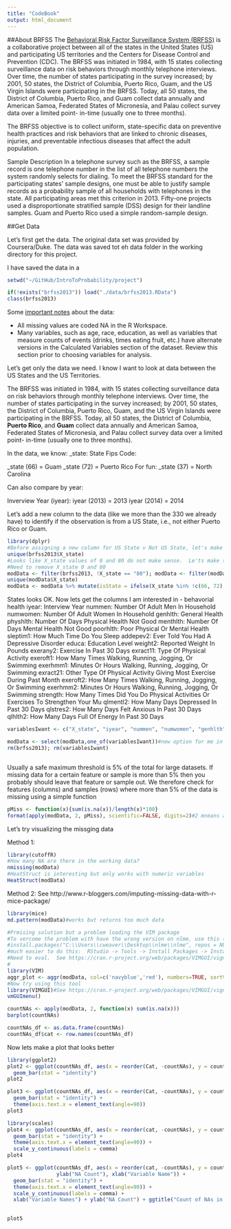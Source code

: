 ```yaml
---
title: "CodeBook"
output: html_document
---
```


##About BRFSS 
The [Behavioral Risk Factor Surveillance System (BRFSS)](http://www.cdc.gov/brfss/annual_data/2013/pdf/Overview_2013.pdf) is a collaborative project between all of the states in the United States (US) and participating US territories and the Centers for Disease Control and Prevention (CDC).  The BRFSS was initiated in 1984, with 15 states collecting surveillance data on risk behaviors through monthly telephone interviews. Over time, the number of states participating in the survey increased; by 2001, 50 states, the District of Columbia, Puerto Rico, Guam, and the US Virgin Islands were participating in the BRFSS.  Today, all 50 states, the District of Columbia, Puerto Rico, and Guam collect data annually and American Samoa, Federated States of Micronesia, and Palau collect survey data over a limited point- in-time (usually one to three months). 

The BRFSS objective is to collect uniform, state-specific data on preventive health practices and risk behaviors that are linked to chronic diseases, injuries, and preventable infectious diseases that affect the adult population. 

Sample Description In a telephone survey such as the BRFSS, a sample record is one telephone number in the list of all telephone numbers the system randomly selects for dialing. To meet the BRFSS standard for the participating states' sample designs, one must be able to justify sample records as a probability sample of all households with telephones in the state. All participating areas met this criterion in 2013. Fifty-one projects used a disproportionate stratified sample (DSS) design for their landline samples. Guam and Puerto Rico used a simple random-sample design. 

##Get Data 

Let's first get the data.  The original data set was provided by Coursera/Duke.  The data was saved tot eh data folder in the working directory for this project.

I have saved the data in a

```r
setwd("~/GitHub/IntroToProbability/project")

if(!exists("brfss2013")) load("./data/brfss2013.RData")
class(brfss2013)
```

Some [important notes](http://www.cdc.gov/brfss/annual_data/2013/pdf/CODEBOOK13_LLCP.pdf) about the data:

- All missing values are coded NA in the R Workspace.
- Many variables, such as age, race, education, as well as variables that measure counts of events (drinks, times eating fruit, etc.) have alternate versions in the Calculated Variables section of the dataset. Review this section prior to choosing variables for analysis.

Let's get only the data we need.  I know I want to look at data between the US States and the US Territories.

The BRFSS was initiated in 1984, with 15 states collecting surveillance data on risk behaviors through monthly telephone interviews. Over time, the number of states participating in the survey increased; by 2001, 50 states, the District of Columbia, Puerto Rico, Guam, and the US Virgin Islands were participating in the BRFSS. Today, all 50 states, the District of Columbia, **Puerto Rico**, and **Guam** collect data annually and American Samoa, Federated States of Micronesia, and Palau collect survey data over a limited point- in-time (usually one to three months). 

In the data, we know:  _state: State Fips Code:

_state (66) = Guam
_state (72) = Puerto Rico
For fun:
_state (37) = North Carolina

Can also compare by year:

Inverview Year (iyear):
iyear (2013) = 2013
iyear (2014) = 2014

Let's add a new column to the data (like we more than the 330 we already have) to identify if the observation is from a US State, i.e., not either Puerto Rico or Guam.

```r
library(dplyr)
#Before assigning a new column for US State v Not US State, let's make sure the state data looks clean:
unique(brfss2013$X_state)
#Looks like X_state values of 0 and 80 do not make sense.  Le'ts make sure
#Need to remove X_state 0 and 80
modData <- filter(brfss2013, !X_state == "80"); modData <- filter(modData, !X_state == "0")
unique(modData$X_state)
modData <- modData %>% mutate(isState = ifelse(X_state %in% !c(66, 72), "US", "notUS"))
```

States looks OK.  Now lets get the columns I am interested in - behavorial health
iyear: Interview Year
nummen: Number Of Adult Men In Household
numwomen: Number Of Adult Women In Household
genhlth: General Health
physhlth: Number Of Days Physical Health Not Good
menthlth: Number Of Days Mental Health Not Good
poorhlth: Poor Physical Or Mental Health
sleptim1: How Much Time Do You Sleep
addepev2: Ever Told You Had A Depressive Disorder
educa: Education Level
weight2: Reported Weight In Pounds
exerany2: Exercise In Past 30 Days
exract11: Type Of Physical Activity
exeroft1: How Many Times Walking, Running, Jogging, Or Swimming
exerhmm1: Minutes Or Hours Walking, Running, Jogging, Or Swimming
exract21: Other Type Of Physical Activity Giving Most Exercise During Past Month
exeroft2: How Many Times Walking, Running, Jogging, Or Swimming
exerhmm2: Minutes Or Hours Walking, Running, Jogging, Or Swimming
strength: How Many Times Did You Do Physical Activities Or Exercises To Strengthen Your Mu
qlmentl2: How Many Days Depressed In Past 30 Days
qlstres2: How Many Days Felt Anxious In Past 30 Days
qlhlth2: How Many Days Full Of Energy In Past 30 Days

```r
variablesIwant <- c("X_state", "iyear", "nummen", "numwomen", "genhlth", "physhlth", "menthlth", "poorhlth", "sleptim1", "addepev2", "educa", "weight2", "exerany2", "exract11", "exeroft1", "exerhmm1", "exract21", "exeroft2", "exerhmm2", "strength", "qlmentl2", "qlstres2", "qlhlth2")

modData <- select(modData,one_of(variablesIwant))#new option for me in dplyr - useful
rm(brfss2013); rm(variablesIwant)
```

```r


```
Usually a safe maximum threshold is 5% of the total for large datasets. If missing data for a certain feature or sample is more than 5% then you probably should leave that feature or sample out. We therefore check for features (columns) and samples (rows) where more than 5% of the data is missing using a simple function

```r
pMiss <- function(x){sum(is.na(x))/length(x)*100}
format(apply(modData, 2, pMiss), scientific=FALSE, digits=2)#2 mneans apply over columns
```

Let's try visualizing the missging data

Method 1:
```r
library(cutoffR)
#How many NA are there in the working data?
nmissing(modData)
#HeatStruct is interesting but only works with numeric variables
HeatStruct(modData)
```
Method 2:
See http://www.r-bloggers.com/imputing-missing-data-with-r-mice-package/

```r
library(mice)
md.pattern(modData)#works but returns too much data

#Prmising solution but a problem loading the VIM package
#To vercome the problem with have the wrong version on nlme, use this (download nlme ZIP first)
#install.packages("C:\\Users\\cweaver\\Desktop\\nlme\\nlme", repos = NULL, type="source")
#much easier to do this:  RStudio -> Tools -> Install Packages -> Install from 'Package Archive File'  See https://rpubs.com/Felix/15529
#Need to eval.  See https://cran.r-project.org/web/packages/VIMGUI/vignettes/VIM-EU-SILC.pdf
#
library(VIM)
aggr_plot <- aggr(modData, col=c('navyblue','red'), numbers=TRUE, sortVars=TRUE, labels=names(modData), cex.axis=.7, gap=3, ylab=c("Histogram of missing data","Pattern"))
#Now try using this tool
library(VIMGUI)#See https://cran.r-project.org/web/packages/VIMGUI/vignettes/VIM-EU-SILC.pdf
vmGUImenu()

```

```r
countNAs <- apply(modData, 2, function(x) sum(is.na(x)))
barplot(countNAs)
```

```r
countNAs_df <- as.data.frame(countNAs)
countNAs_df$cat <- row.names(countNAs_df)
```

Now lets make a plot that looks better
```r
library(ggplot2)
plot2 <- ggplot(countNAs_df, aes(x = reorder(Cat, -countNAs), y = countNAs)) +
  geom_bar(stat = "identity")
plot2

plot3 <- ggplot(countNAs_df, aes(x = reorder(Cat, -countNAs), y = countNAs)) +
  geom_bar(stat = "identity") +
  theme(axis.text.x = element_text(angle=90))
plot3

library(scales)
plot4 <- ggplot(countNAs_df, aes(x = reorder(cat, -countNAs), y = countNAs)) +
  geom_bar(stat = "identity") +
  theme(axis.text.x = element_text(angle=90)) +
  scale_y_continuous(labels = comma)
plot4

plot5 <- ggplot(countNAs_df, aes(x = reorder(cat, -countNAs), y = countNAs), 
                ylab("NA Count"), xlab("Variable Name")) +
  geom_bar(stat = "identity") +
  theme(axis.text.x = element_text(angle=90)) +
  scale_y_continuous(labels = comma) +
  xlab("Variable Names") + ylab("NA Count") + ggtitle("Count of NAs in Data")
  

plot5
```


